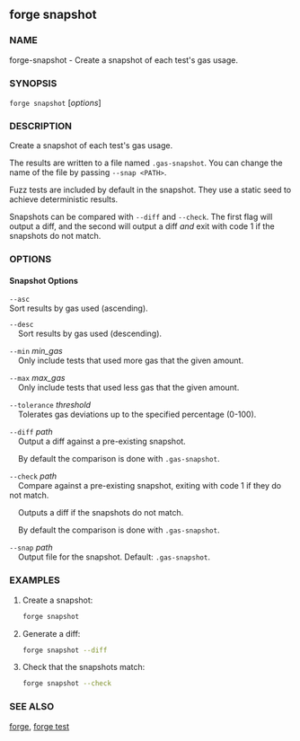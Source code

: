 
## forge snapshot

### NAME

forge-snapshot - Create a snapshot of each test's gas usage.

### SYNOPSIS

`forge snapshot` [*options*]

### DESCRIPTION

Create a snapshot of each test's gas usage.

The results are written to a file named `.gas-snapshot`. You can change the name of the file
by passing `--snap <PATH>`.

Fuzz tests are included by default in the snapshot. They use a static seed to achieve deterministic results.

Snapshots can be compared with `--diff` and `--check`. The first flag will output a diff, and the second
will output a diff _and_ exit with code 1 if the snapshots do not match.

### OPTIONS

#### Snapshot Options

`--asc`  
Sort results by gas used (ascending).

`--desc`  
&nbsp;&nbsp;&nbsp;&nbsp;Sort results by gas used (descending).

`--min` _min_gas_  
&nbsp;&nbsp;&nbsp;&nbsp;Only include tests that used more gas that the given amount.

`--max` _max_gas_  
&nbsp;&nbsp;&nbsp;&nbsp;Only include tests that used less gas that the given amount.

`--tolerance` _threshold_  
&nbsp;&nbsp;&nbsp;&nbsp;Tolerates gas deviations up to the specified percentage (0-100).

`--diff` _path_  
&nbsp;&nbsp;&nbsp;&nbsp;Output a diff against a pre-existing snapshot.

&nbsp;&nbsp;&nbsp;&nbsp;By default the comparison is done with `.gas-snapshot`.

`--check` _path_  
&nbsp;&nbsp;&nbsp;&nbsp;Compare against a pre-existing snapshot, exiting with code 1 if they do not match.

&nbsp;&nbsp;&nbsp;&nbsp;Outputs a diff if the snapshots do not match.

&nbsp;&nbsp;&nbsp;&nbsp;By default the comparison is done with `.gas-snapshot`.

`--snap` _path_  
&nbsp;&nbsp;&nbsp;&nbsp;Output file for the snapshot. Default: `.gas-snapshot`.

<TestOptions />

<EvmOptions />

<ExecutorOptions />

<CoreBuildOptions />

<DisplayOptions />

<CommonOptions />

### EXAMPLES

1. Create a snapshot:

   ```sh
   forge snapshot
   ```

2. Generate a diff:

   ```sh
   forge snapshot --diff
   ```

3. Check that the snapshots match:
   ```sh
   forge snapshot --check
   ```

### SEE ALSO

[forge](./forge.md), [forge test](./forge-test.md)
